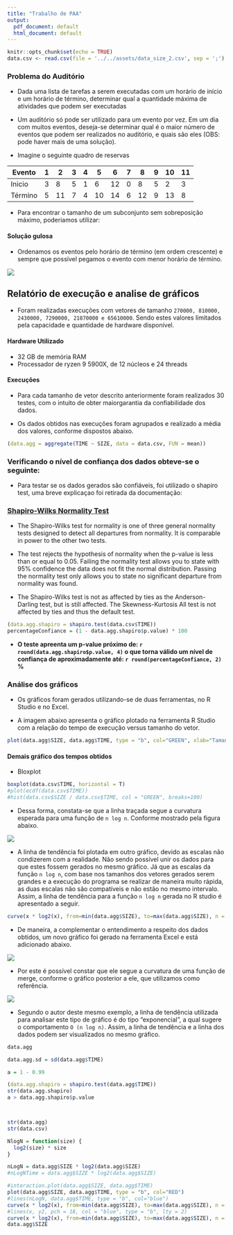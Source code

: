 ```yaml
---
title: "Trabalho de PAA"
output: 
  pdf_document: default
  html_document: default
---
```


```r
knitr::opts_chunk$set(echo = TRUE)
data.csv <- read.csv(file = '../../assets/data_size_2.csv', sep = ';')
```

### Problema do Auditório

- Dada uma lista de tarefas a serem executadas com um horário de início e um horário de término, determinar qual a quantidade máxima de atividades que podem ser executadas
- Um auditório só pode ser utilizado para um evento por vez. Em um dia com muitos eventos, deseja-se determinar qual é o maior número de eventos que podem ser realizados no auditório, e quais são eles (OBS: pode haver mais de uma solução).

- Imagine o seguinte quadro de reservas

| Evento  | 1 | 2  | 3 | 4 | 5  | 6  | 7 | 8  | 9 | 10 | 11 |
|---------|---|----|---|---|----|----|---|----|---|----|----|
| Inicio  | 3 | 8  | 5 | 1 | 6  | 12 | 0 | 8  | 5 | 2  | 3  |
| Término | 5 | 11 | 7 | 4 | 10 | 14 | 6 | 12 | 9 | 13 | 8  |

- Para encontrar o tamanho de um subconjunto sem sobreposição máximo, poderiamos utilizar:

#### Solução gulosa
- Ordenamos os eventos pelo horário de término (em ordem crescente) e sempre que possível pegamos o evento com menor horário de término.

![](./subcolecao.png)


## Relatório de execução e analise de gráficos


- Foram realizadas execuções com vetores de tamanho `270000, 810000, 2430000, 7290000, 21870000 e 65610000`. 
Sendo estes valores limitados pela capacidade e quantidade de hardware disponível.

#### Hardware Utilizado

- 32 GB de memória RAM
- Processador de ryzen 9 5900X, de 12 núcleos e 24 threads


#### Execuções

- Para cada tamanho de vetor descrito anteriormente foram realizados 30 testes, com o intuito de obter maiorgarantia da confiabilidade dos dados. 

- Os dados obtidos nas execuções foram agrupados e realizado a média dos valores, conforme dispostos abaixo. 
```r
(data.agg = aggregate(TIME ~ SIZE, data = data.csv, FUN = mean))
```

### Verificando o nível de confiança dos dados obteve-se o seguinte:

- Para testar se os dados gerados são confiáveis, foi utilizado o shapiro test, uma breve explicaçao foi retirada da documentação:

### [Shapiro-Wilks Normality Test](https://variation.com/wp-content/distribution_analyzer_help/hs141.htm)

- The Shapiro-Wilks test for normality is one of three general normality tests designed to detect all departures from normality.  It is comparable in power to the other two tests.

- The test rejects the hypothesis of normality when the p-value is less than or equal to 0.05.  Failing the normality test allows you to state with 95% confidence the data does not fit the normal distribution.  Passing the normality test only allows you to state no significant departure from normality was found.

- The Shapiro-Wilks test is not as affected by ties as the Anderson-Darling test, but is still affected.  The Skewness-Kurtosis All test is not affected by ties and thus the default test.     

```r
(data.agg.shapiro = shapiro.test(data.csv$TIME))
percentageConfiance = (1 - data.agg.shapiro$p.value) * 100
```

- __O teste apreenta um p-value próximo de: `r round(data.agg.shapiro$p.value, 4)` o que torna válido um nível de confiança de aproximadamente até: `r round(percentageConfiance, 2)` %__


### Análise dos gráficos 

- Os gráficos foram gerados utilizando-se de duas ferramentas, no R Studio e no Excel. 

- A imagem abaixo apresenta o gráfico plotado na ferramenta R Studio com a relação do tempo de execução versus tamanho do vetor. 
```r

plot(data.agg$SIZE, data.agg$TIME, type = "b", col="GREEN", xlab="Tamanho do Vetor", ylab="Tempo de Execução", main="Tempo x Tamanho")
```



#### Demais gráfico dos tempos obtidos
- Bloxplot
```r
boxplot(data.csv$TIME, horizontal = T)
#plot(ecdf(data.csv$TIME))
#hist(data.csv$SIZE / data.csv$TIME, col = "GREEN", breaks=100)
```


- Dessa forma, constata-se que a linha traçada segue a curvatura esperada para uma função de `n log n`. Conforme mostrado pela figura abaixo. 

![](./big_o.jpeg)

- A linha de tendência foi plotada em outro gráfico, devido as escalas não condizerem com a realidade. Não sendo possível unir os dados para que estes fossem gerados no mesmo gráfico. Já que as escalas da função `n log n`, com base nos tamanhos dos vetores  gerados serem grandes e a execução do programa se realizar de maneira muito rápida, as duas escalas não são compatíveis e não estão no mesmo intervalo. Assim, a linha de tendência para a função `n log n` gerada no R studio é apresentado a seguir. 

```r
curve(x * log2(x), from=min(data.agg$SIZE), to=max(data.agg$SIZE), n = length(data.agg$SIZE), type = "b",  col="BLACK")
```


- De maneira, a complementar o entendimento a respeito dos dados obtidos, um novo gráfico foi gerado na ferramenta Excel e está adicionado abaixo. 

![](./grafico_excel.jpeg)

- Por este é possível constar que ele segue a curvatura de uma função de merge, conforme o gráfico posterior a ele, que utilizamos como referência. 

![](./grafico_merge.jpeg)

- Segundo o autor deste mesmo exemplo, a linha de tendência utilizada para analisar este tipo de gráfico é do tipo "exponencial", a qual sugere o comportamento `O (n log n)`. Assim, a linha de tendência e a linha dos dados podem ser visualizados no mesmo gráfico. 










```r



data.agg

data.agg.sd = sd(data.agg$TIME)

a = 1 - 0.99

(data.agg.shapiro = shapiro.test(data.agg$TIME))
str(data.agg.shapiro)
a > data.agg.shapiro$p.value



str(data.agg)
str(data.csv)

NlogN = function(size) {
  log2(size) * size
}

nLogN = data.agg$SIZE * log2(data.agg$SIZE)
#nLogNTime = data.agg$SIZE * log2(data.agg$SIZE)

#interaction.plot(data.agg$SIZE, data.agg$TIME)
plot(data.agg$SIZE, data.agg$TIME, type = "b", col="RED")
#lines(nLogN, data.agg$TIME, type = "b", col="blue")
curve(x * log2(x), from=min(data.agg$SIZE), to=max(data.agg$SIZE), n = length(data.agg$SIZE), type = "b", add=TRUE, col="BLACK")
#lines(x, y2, pch = 18, col = "blue", type = "b", lty = 2)
curve(x * log2(x), from=min(data.agg$SIZE), to=max(data.agg$SIZE), n = length(data.agg$SIZE), type = "b",  col="BLACK")
data.agg$SIZE
```